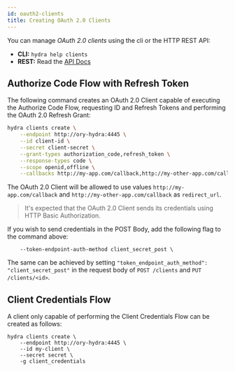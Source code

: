 ```yaml
---
id: oauth2-clients
title: Creating OAuth 2.0 Clients
---
```


You can manage _OAuth 2.0 clients_ using the cli or the HTTP REST API:

- **CLI:** `hydra help clients`
- **REST:** Read the [API Docs](../reference/api.mdx)

## Authorize Code Flow with Refresh Token

The following command creates an OAuth 2.0 Client capable of executing the Authorize Code Flow, requesting ID and Refresh Tokens
and performing the OAuth 2.0 Refresh Grant:

```sh
hydra clients create \
    --endpoint http://ory-hydra:4445 \
    --id client-id \
    --secret client-secret \
    --grant-types authorization_code,refresh_token \
    --response-types code \
    --scope openid,offline \
    --callbacks http://my-app.com/callback,http://my-other-app.com/callback
```

The OAuth 2.0 Client will be allowed to use values `http://my-app.com/callback` and `http://my-other-app.com/callback` as
`redirect_url`.

> It's expected that the OAuth 2.0 Client sends its credentials using HTTP Basic Authorization.

If you wish to send credentials in the POST Body, add the following flag to the command above:

```
    --token-endpoint-auth-method client_secret_post \
```

The same can be achieved by setting `"token_endpoint_auth_method": "client_secret_post"` in the request body of `POST /clients`
and `PUT /clients/<id>`.

## Client Credentials Flow

A client only capable of performing the Client Credentials Flow can be created as follows:

```
hydra clients create \
    --endpoint http://ory-hydra:4445 \
    --id my-client \
    --secret secret \
    -g client_credentials
```
